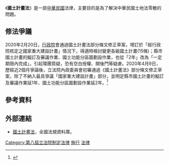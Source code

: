 {{中華民國法律信息框
|名稱 = 國土計畫法
|英文名稱 = Spatial Planning Act
|略稱 = 
|施行日期 = 2016年5月1日
|廢止日期 = 
|修正次數 = 1
|最新修正日期 = 2020年4月21日
|類 = 行政
|部 = 內政部 
|目 = 營建目
|法規資料庫代碼 = D0070230
|提案日期 = 
|提案名稱 = 
|提案關係文書 = 
|提案關係文書編號 = 
|提案方 = 
|審議委員會= 
|委員會通過日期 = 
|二讀通過日期 = 
|三讀通過日期 = 
|公佈日期 = 
|公佈總統 = 
|廢止提案日期 = 
|廢止提案方 = 
|廢止公佈日期 = 
|廢止公佈總統 = 
|廢止者 = 
|相關法規 = 
|相關訴訟案 = 
|備註 = 
}}

《'''國土計畫法'''》是一部[[中華民國|中華民國]]法律，主要目的是為了解決中華民國土地法零散的問題。

== 修法爭議 ==

2020年2月20日，[[行政院|行政院]]會通過國土計畫法部分條文修正草案，增訂於「經行政院核定之國家重大建設計畫」情況下，得適時檢討變更各級國土計畫(15條)；縣市國土計畫的擬訂及審議作業、國土功能分區圖劃設作業，也從「2年」改為「一定期限內完成」，引起環團質疑，恐有空白授權、開後門等疑慮。2020年4月9日，歷經近2個月爭論後，立法院內政委員會初審通過《國土計畫法》部分條文修正草案，除了不納入最具爭議「國家重大建設計畫」部分，並明定縣市國土計畫的擬訂及審議作業延1年、國土功能分區圖劃設作業延2年。<ref>{{Cite news|url=https://newtalk.tw/news/view/2020-04-09/388636|title=歷經近2個月爭議 國土計畫法初審過關「不處理爭議條文」|author=陳佩君|newspaper=新頭殼newtalk|date=2020-04-09|accessdate=2020-04-09|archive-date=2020-04-11|archive-url=https://web.archive.org/web/20200411225206/https://newtalk.tw/news/view/2020-04-09/388636|dead-url=no}}</ref>

== 參考資料 ==
{{reflist}}

== 外部連結 ==
*[https://law.moj.gov.tw/LawClass/LawAll.aspx?pcode=D0070230 國土計畫法]{{Wayback|url=https://law.moj.gov.tw/LawClass/LawAll.aspx?pcode=D0070230 |date=20200331183316 }}，全國法規資料庫。

[[Category:第八屆立法院制定法律|Category:第八屆立法院制定法律]]
[[Category:2016年臺灣法律|施行]]
[[Category:2016年台灣建立|法律]]